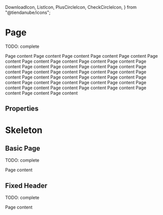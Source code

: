 
  DownloadIcon,
  ListIcon,
  PlusCircleIcon,
  CheckCircleIcon,
} from "@tiendanube/icons";



<Meta title="Components/Page" component={Page} />

# Page

TODO: complete

<Preview>
  <Story
    name="default"
    parameters={{ decorators: [withKnobs, withA11y], layout: "fullscreen" }}
  >
    <Page
      title={text("title", "Title")}
      headerNavigation={{
        onClick: action("headerNavigation.onClick"),
        children: text("back", "Back"),
      }}
      paginationPrevious={action("paginationPrevious")}
      paginationNext={action("paginationNext")}
      headerAction={{
        onClick: action("onClickEditAction"),
        children: text("headerAction.children", "Edit"),
        icon: boolean("headerAction.icon", true) ? CheckCircleIcon : null,
        spinner: boolean("headerAction.spinner", false),
        disabled: boolean("headerAction.disabled", false),
      }}
      primaryAction={{
        children: text("primaryAction.children", "Add a product"),
        icon: boolean("primaryAction.icon", true) ? PlusCircleIcon : null,
        onClick: action("primaryAction.OnClick"),
      }}
      secondaryActions={[
        {
          children: text("secondaryActions[0].children", "Organize products"),
          icon: boolean("secondaryActions[0].icon", true) ? DownloadIcon : null,
          onClick: action("secondaryActions[0].OnClick"),
        },
        {
          children: text(
            "secondaryActions[1].children",
            "Import and export from CSV",
          ),
          icon: boolean("secondaryActions[1].icon", true) ? ListIcon : null,
          onClick: action("secondaryActions[1].OnClick"),
        },
      ]}
      headerLabels={[
        {
          id: "label-id-1",
          appearance: select("headerLabels[0].appearance", [
            "default",
            "primary",
            "secondary",
            "success",
            "warning",
            "danger",
          ]),
          label: text("headerLabels[0].label", "label 1"),
        },
        {
          id: "label-id-2",
          appearance: select("headerLabels[1].appearance", [
            "default",
            "primary",
            "secondary",
            "success",
            "warning",
            "danger",
          ]),
          label: text("headerLabels[1].label", "label 2"),
        },
      ]}
    >
      <Text block>Page content</Text>
      <Text block>Page content</Text>
      <Text block>Page content</Text>
      <Text block>Page content</Text>
      <Text block>Page content</Text>
      <Text block>Page content</Text>
      <Text block>Page content</Text>
      <Text block>Page content</Text>
      <Text block>Page content</Text>
      <Text block>Page content</Text>
      <Text block>Page content</Text>
      <Text block>Page content</Text>
      <Text block>Page content</Text>
      <Text block>Page content</Text>
      <Text block>Page content</Text>
      <Text block>Page content</Text>
      <Text block>Page content</Text>
      <Text block>Page content</Text>
      <Text block>Page content</Text>
      <Text block>Page content</Text>
      <Text block>Page content</Text>
      <Text block>Page content</Text>
      <Text block>Page content</Text>
      <Text block>Page content</Text>
      <Text block>Page content</Text>
      <Text block>Page content</Text>
      <Text block>Page content</Text>
      <Text block>Page content</Text>
      <Text block>Page content</Text>
      <Text block>Page content</Text>
      <Text block>Page content</Text>
      <Text block>Page content</Text>
      <Text block>Page content</Text>
      <Text block>Page content</Text>
      <Text block>Page content</Text>
      <Text block>Page content</Text>
      <Text block>Page content</Text>
      <Text block>Page content</Text>
    </Page>
  </Story>
</Preview>

## Properties

<Props of={Page} />

# Skeleton

<Preview>
  <Story
    name="skeleton"
    parameters={{ decorators: [withKnobs, withA11y], layout: "fullscreen" }}
  >
    <Page
      title="skeleton"
      headerNavigation={{
        onClick: action("headerNavigation.action.onClick"),
        children: text("back", "Back"),
      }}
      paginationPrevious={action("paginationPrevious")}
      paginationNext={action("paginationNext")}
      primaryAction="skeleton"
      secondaryActions={["skeleton", "skeleton"]}
      headerLabels={["skeleton", "skeleton"]}
    >
      <Text.Skeleton />
    </Page>
  </Story>
</Preview>

## Basic Page

TODO: complete

<Preview>
  <Story
    name="basic page"
    parameters={{ decorators: [withKnobs, withA11y], layout: "fullscreen" }}
  >
    <Page title={text("title", "Title")}>
      <Text>Page content</Text>
    </Page>
  </Story>
</Preview>

## Fixed Header

TODO: complete

<Preview>
  <Story
    name="fixed header"
    parameters={{ decorators: [withKnobs, withA11y], layout: "fullscreen" }}
  >
    <Page
      title={text("title", "Title")}
      headerNavigation={{
        onClick: action("headerNavigation.action.onClick"),
        children: text("back", "Back"),
      }}
      paginationPrevious={action("paginationPrevious")}
      paginationNext={action("paginationNext")}
      primaryAction={{
        onClick: action("onClickPrimaryAction"),
        children: text("primary action", "Primary action"),
      }}
      secondaryActions={[
        {
          children: text("secondary action 1", "Secondary action 1"),
          onClick: action("onClickSecondaryAction1"),
        },
        {
          children: text("secondary action 2", "Secondary action 2"),
          onClick: action("onClickSecondaryAction2"),
        },
      ]}
      headerLabels={[
        {
          id: text("label id 1", "label-id-1"),
          appearance: select("label 1 appearance", [
            "default",
            "primary",
            "secondary",
            "success",
            "warning",
            "danger",
          ]),
          label: text("label 1", "label 1"),
        },
        {
          id: text("label id 2", "label-id-2"),
          appearance: select("label 2 appearance", [
            "default",
            "primary",
            "secondary",
            "success",
            "warning",
            "danger",
          ]),
          label: text("label 2", "label 2"),
        },
      ]}
    >
      <Text>Page content</Text>
    </Page>
  </Story>
</Preview>
